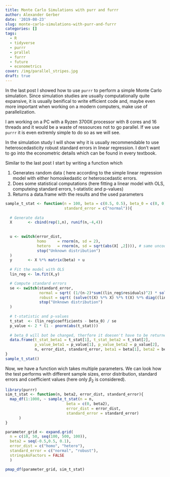 ```yaml
---
title: Monte Carlo Simulations with purr and furrr
author: Alexander Gerber
date: '2019-08-23'
slug: monte-carlo-simulations-with-purr-and-furrr
categories: []
tags:
  - R
  - tidyverse
  - purrr
  - prallel
  - furrr
  - future
  - econometrics
cover: /img/parallel_stripes.jpg
draft: true
---
```


In the last post I showed how to use `purrr` to perform a simple Monte Carlo simulation. 
Since simulation studies are usually computationally quite expansive, it is usually benifical to
write efficient code and, maybe even more important when working on a modern computers, make use of parallelization.

I am working on a PC with a Ryzen 3700X processor with 8 cores and 16 threads and it would be a waste of
ressources not to go parallel. If we use `purrr` it is even extremly simple to do so as we will see. 

In the simulation study I will show why it is usually recommendable to use heteroscedasticity robust standard errors in linear regression. I don't want to go into the econometric details which can be found in every textbook.  

Similar to the last post I start by writing a function which 

1. Generates random data ( here according to the simple linear regression model with either homoskedastic or heteroscedastic errors. 
2. Does some statistical computations (here fitting a linear model with OLS, computeing standard errors, t-statistic and p-values)
3. Returns a data.frame with the results and the used parameters


```r
sample_t_stat <- function(n = 100, beta = c(0.5, 0.5), beta_0 = c(0, 0), error_dist = c("homo"), 
                          standard_error = c("normal")){
  
  # Generate data 
  X       <- cbind(rep(1,n), runif(n,-4,4))
  
  
  u <- switch(error_dist,
              homo     = rnorm(n, sd = 2),
              hetero   = rnorm(n, sd = sqrt(abs(X[ ,2]))), # same uncoditional variance as for homoscedasticity
              stop("Unknown distribution")
  )
  y       <- X %*% matrix(beta) + u
  
  # Fit the model with OLS
  lin_reg <- lm.fit(X,y)

  # Compute standard errors 
  se <- switch(standard_error,      
               normal = sqrt( (1/(n-2)*sum((lin_reg$residuals)^2) * solve(t(X) %*% X)[diag(T,2,2)])) ,
               robust = sqrt( (solve(t(X) %*% X) %*% t(X) %*% diag((lin_reg$residuals)^2) %*% X %*% solve(t(X) %*% X))[diag(T,2,2)]),
               stop("Unknown distribution")
  )
  
  # t-statistic and p-values
  t_stat  <- (lin_reg$coefficients - beta_0) / se
  p_value <- 2 * (1 - pnorm(abs(t_stat)))
  
  # beta_0 will bot be changed, therfore it doesen't have to be returned 
  data.frame(t_stat_beta1 = t_stat[1], t_stat_beta2 = t_stat[2],
             p_value_beta1 = p_value[1], p_value_beta2 = p_value[2], 
             n, error_dist, standard_error, beta1 = beta[1], beta2 = beta[2])
}
sample_t_stat()
```

Now, we have a function wich takes multiple parameters. We can look how the test performs with different sample sizes, 
error distribution, standard errors and coefficient values (here only $\beta_2$ is considered). 

```r
library(purrr)
sim_t_stat <- function(n, beta2, error_dist, standard_error){
  map_df(1:1000, ~ sample_t_stat(n = n,
                           beta = c(0, beta2), 
                           error_dist = error_dist, 
                           standard_error = standard_error)
      )
}
```




```r
parameter_grid <- expand.grid(
  n = c(10, 50, seq(100, 500, 100)),
  beta2 = seq(-0.5,0.5, 0.1), 
  error_dist = c("homo", "hetero"),
  standard_error = c("normal", "robust"), 
  stringsAsFactors = FALSE
  )
```


```r

pmap_df(parameter_grid, sim_t_stat)



```









